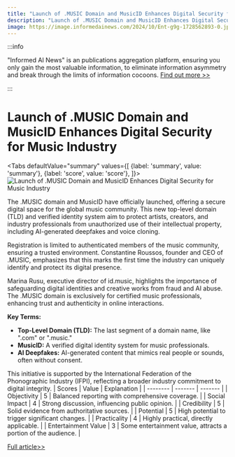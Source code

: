 ```yaml
---
title: "Launch of .MUSIC Domain and MusicID Enhances Digital Security for Music Industry"
description: "Launch of .MUSIC Domain and MusicID Enhances Digital Security for Music Industry"
image: https://image.informedainews.com/2024/10/Ent-g9g-1728562893-0.jpg
---
```



:::info

"Informed AI News" is an publications aggregation platform, ensuring you only gain the most valuable information, to eliminate information asymmetry and break through the limits of information cocoons.  [Find out more >>](/)

:::

# Launch of .MUSIC Domain and MusicID Enhances Digital Security for Music Industry


<Tabs
	defaultValue="summary"
	values={[
	{label: 'summary', value: 'summary'},
	{label: 'score', value: 'score'},
]}>
<TabItem value="summary">
<img
  src="https://image.informedainews.com/2024/10/Ent-g9g-1728562893-0.jpg"
  alt="Launch of .MUSIC Domain and MusicID Enhances Digital Security for Music Industry"
/>



The .MUSIC domain and MusicID have officially launched, offering a secure digital space for the global music community. This new top-level domain (TLD) and verified identity system aim to protect artists, creators, and industry professionals from unauthorized use of their intellectual property, including AI-generated deepfakes and voice cloning.

Registration is limited to authenticated members of the music community, ensuring a trusted environment. Constantine Roussos, founder and CEO of .MUSIC, emphasizes that this marks the first time the industry can uniquely identify and protect its digital presence.

Marina Rusu, executive director of id.music, highlights the importance of safeguarding digital identities and creative works from fraud and AI abuse. The .MUSIC domain is exclusively for certified music professionals, enhancing trust and authenticity in online interactions.

**Key Terms:**
- **Top-Level Domain (TLD):** The last segment of a domain name, like ".com" or ".music."
- **MusicID:** A verified digital identity system for music professionals.
- **AI Deepfakes:** AI-generated content that mimics real people or sounds, often without consent.

This initiative is supported by the International Federation of the Phonographic Industry (IFPI), reflecting a broader industry commitment to digital integrity.
</TabItem>
<TabItem value="score">
	| Scores     | Value   | Explanation |
	| -------- | ------- | ------- |
	| Objectivity  | 5    | Balanced reporting with comprehensive coverage.    |
	| Social Impact | 4     | Strong discussion, influencing public opinion.    |
	| Credibility    | 5    | Solid evidence from authoritative sources.    |
	| Potential    | 5    | High potential to trigger significant changes.    |
	| Practicality    | 4    | Highly practical, directly applicable.    |
	| Entertainment Value    | 3    | Some entertainment value, attracts a portion of the audience.    |
</TabItem>
</Tabs>

[Full article>>](https://dn.com/en-us/news/detail-1553.html)
